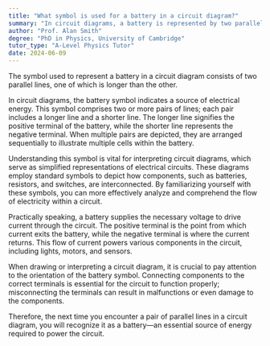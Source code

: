 ```yaml
---
title: "What symbol is used for a battery in a circuit diagram?"
summary: "In circuit diagrams, a battery is represented by two parallel lines, with one line longer than the other, indicating the positive and negative terminals."
author: "Prof. Alan Smith"
degree: "PhD in Physics, University of Cambridge"
tutor_type: "A-Level Physics Tutor"
date: 2024-06-09
---
```


The symbol used to represent a battery in a circuit diagram consists of two parallel lines, one of which is longer than the other.

In circuit diagrams, the battery symbol indicates a source of electrical energy. This symbol comprises two or more pairs of lines; each pair includes a longer line and a shorter line. The longer line signifies the positive terminal of the battery, while the shorter line represents the negative terminal. When multiple pairs are depicted, they are arranged sequentially to illustrate multiple cells within the battery.

Understanding this symbol is vital for interpreting circuit diagrams, which serve as simplified representations of electrical circuits. These diagrams employ standard symbols to depict how components, such as batteries, resistors, and switches, are interconnected. By familiarizing yourself with these symbols, you can more effectively analyze and comprehend the flow of electricity within a circuit.

Practically speaking, a battery supplies the necessary voltage to drive current through the circuit. The positive terminal is the point from which current exits the battery, while the negative terminal is where the current returns. This flow of current powers various components in the circuit, including lights, motors, and sensors.

When drawing or interpreting a circuit diagram, it is crucial to pay attention to the orientation of the battery symbol. Connecting components to the correct terminals is essential for the circuit to function properly; misconnecting the terminals can result in malfunctions or even damage to the components.

Therefore, the next time you encounter a pair of parallel lines in a circuit diagram, you will recognize it as a battery—an essential source of energy required to power the circuit.
    